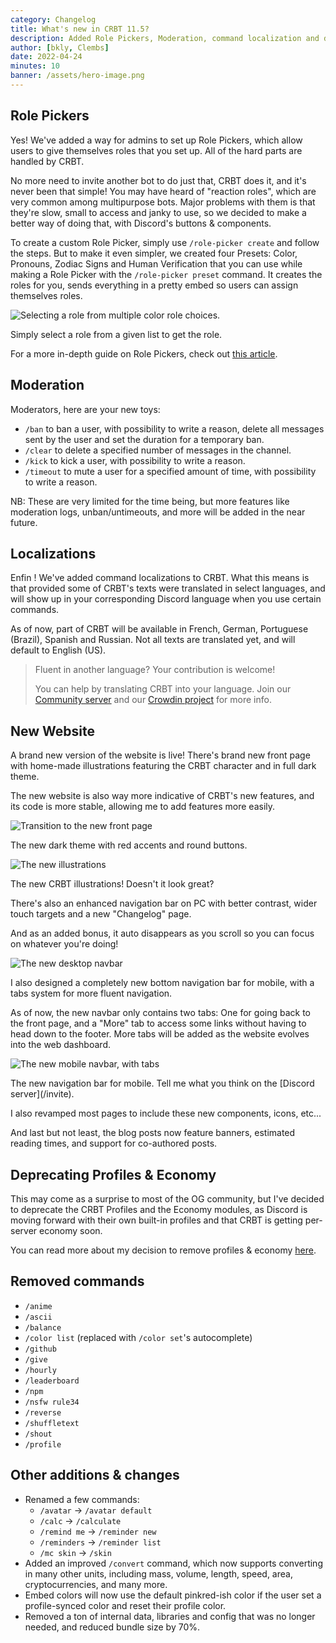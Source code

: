 ```yaml
---
category: Changelog
title: What's new in CRBT 11.5?
description: Added Role Pickers, Moderation, command localization and deprecation/removal of several features and commands.
author: [bkly, Clembs]
date: 2022-04-24
minutes: 10
banner: /assets/hero-image.png
---
```


<script lang="ts">
	'$lib/components/BlogHeader.svelte';
</script>

<MetaTags title={title} description={description} />
<BlogHeader metadata={metadata} />

## Role Pickers

Yes! We've added a way for admins to set up Role Pickers, which allow users to give themselves roles that you set up. All of the hard parts are handled by CRBT.

No more need to invite another bot to do just that, CRBT does it, and it's never been that simple!
You may have heard of "reaction roles", which are very common among multipurpose bots. Major problems with them is that they're slow, small to access and janky to use, so we decided to make a better way of doing that, with Discord's buttons & components.

To create a custom Role Picker, simply use `/role-picker create` and follow the steps.
But to make it even simpler, we created four Presets: Color, Pronouns, Zodiac Signs and Human Verification that you can use while making a Role Picker with the `/role-picker preset` command. It creates the roles for you, sends everything in a pretty embed so users can assign themselves roles.

<img src="https://cdn.clembs.xyz/fr14Zbi.gif" alt="Selecting a role from multiple color role choices.">
<p class="subtext">Simply select a role from a given list to get the role.</p>

For a more in-depth guide on Role Pickers, check out [this article](https://crbt.ga/blog/introduction-to-role-pickers).

## Moderation

Moderators, here are your new toys:

- `/ban` to ban a user, with possibility to write a reason, delete all messages sent by the user and set the duration for a temporary ban.
- `/clear` to delete a specified number of messages in the channel.
- `/kick` to kick a user, with possibility to write a reason.
- `/timeout` to mute a user for a specified amount of time, with possibility to write a reason.

NB: These are very limited for the time being, but more features like moderation logs, unban/untimeouts, and more will be added in the near future.

## Localizations

Enfin ! We've added command localizations to CRBT. What this means is that provided some of CRBT's texts were translated in select languages, and will show up in your corresponding Discord language when you use certain commands.

As of now, part of CRBT will be available in French, German, Portuguese (Brazil), Spanish and Russian. Not all texts are translated yet, and will default to English (US).

> Fluent in another language? Your contribution is welcome!
>
> You can help by translating CRBT into your language. Join our [Community server](/discord) and our [Crowdin project](https://crowdin.com/project/crbt) for more info.

## New Website

A brand new version of the website is live! There's brand new front page with home-made illustrations featuring the CRBT character and in full dark theme.

The new website is also way more indicative of CRBT's new features, and its code is more stable, allowing me to add features more easily.

  <img src="https://cdn.clembs.xyz/KWnjDLK.gif" alt="Transition to the new front page">
  <p class="subtext">The new dark theme with red accents and round buttons.</p>

  <img src="https://cdn.clembs.xyz/1kxkc69.gif" alt="The new illustrations">
  <p class="subtext">The new CRBT illustrations! Doesn't it look great?</p>

There's also an enhanced navigation bar on PC with better contrast, wider touch targets and a new "Changelog" page.

And as an added bonus, it auto disappears as you scroll so you can focus on whatever you're doing!

  <img src="https://cdn.clembs.xyz/MDiWgbA.png" alt="The new desktop navbar">

I also designed a completely new bottom navigation bar for mobile, with a tabs system for more fluent navigation.

As of now, the new navbar only contains two tabs: One for going back to the front page, and a "More" tab to access some links without having to head down to the footer. More tabs will be added as the website evolves into the web dashboard.

  <img src="https://cdn.clembs.xyz/i04VFDx.png" alt="The new mobile navbar, with tabs">
  <p class="subtext">The new navigation bar for mobile. Tell me what you think on the [Discord server](/invite).</p>

I also revamped most pages to include these new components, icons, etc...

And last but not least, the blog posts now feature banners, estimated reading times, and support for co-authored posts.

## Deprecating Profiles & Economy

This may come as a surprise to most of the OG community, but I've decided to deprecate the CRBT Profiles and the Economy modules, as Discord is moving forward with their own built-in profiles and that CRBT is getting per-server economy soon.

You can read more about my decision to remove profiles & economy [here](/blog/rethinking-crbt-profiles-economy).

## Removed commands

- `/anime`
- `/ascii`
- `/balance`
- `/color list` (replaced with `/color set`'s autocomplete)
- `/github`
- `/give`
- `/hourly`
- `/leaderboard`
- `/npm`
- `/nsfw rule34`
- `/reverse`
- `/shuffletext`
- `/shout`
- `/profile`

## Other additions & changes

- Renamed a few commands:
  - `/avatar` -> `/avatar default`
  - `/calc` -> `/calculate`
  - `/remind me` -> `/reminder new`
  - `/reminders` -> `/reminder list`
  - `/mc skin` -> `/skin`
- Added an improved `/convert` command, which now supports converting in many other units, including mass, volume, length, speed, area, cryptocurrencies, and many more.
- Embed colors will now use the default pinkred-ish color if the user set a profile-synced color and reset their profile color.
- Removed a ton of internal data, libraries and config that was no longer needed, and reduced bundle size by 70%.
